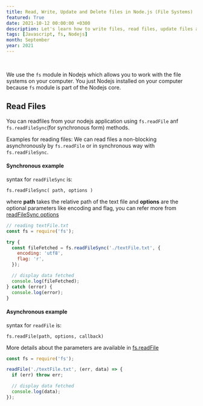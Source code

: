 ```yaml
---
title: Read, Write, Update and Delete files in Node.js (File Systems)
featured: True
date: 2021-10-12 00:00:00 +0300
description: Let's learn how to write files, read files, update files and delete files with Nodejs ~ Bonvic Bundi
tags: [Javascript, fs, Nodejs]
month: September
year: 2021
---
```


<br />

We use the `fs` module in Nodejs which allows you to work with the file systems on your computer.
You just Nodejs installed on your computer because `fs` module is part of the Nodejs core.

## Read Files

You can readfiles from your nodejs application using `fs.readFile` anf `fs.readFileSync`(for synchronous form) methods.

Examples for reading files:
We can read files a non-blocking asynchronously by `fs.readFile` or in synchronous way with `fs.readFileSync`.

#### Synchronous example

syntax for `readFileSync` is:

```
fs.readFileSync( path, options )
```

where **path** takes the relative path of the text file and **options** are the optional parameters like encoding and flag, you can refer more from [readFileSync options](https://nodejs.org/docs/latest-v15.x/api/fs.html#fs_fs_readfilesync_path_options)

```js
// reading textFile.txt
const fs = require('fs');

try {
  const fileFetched = fs.readFileSync('./textFile.txt', {
    encoding: 'utf8',
    flag: 'r',
  });

  // display data fetched
  console.log(fileFetched);
} catch (error) {
  console.log(error);
}
```

#### Asynchronous example

syntax for `readFile` is:

```
fs.readFile(path, options, callback)
```

More details about the parameters are available in [fs.readFile](https://nodejs.org/docs/latest-v15.x/api/fs.html#fs_fs_readfile_path_options_callback)

```js
const fs = require('fs');

readFile('./textFile.txt', (err, data) => {
  if (err) throw err;

  // display data fetched
  console.log(data);
});
```

